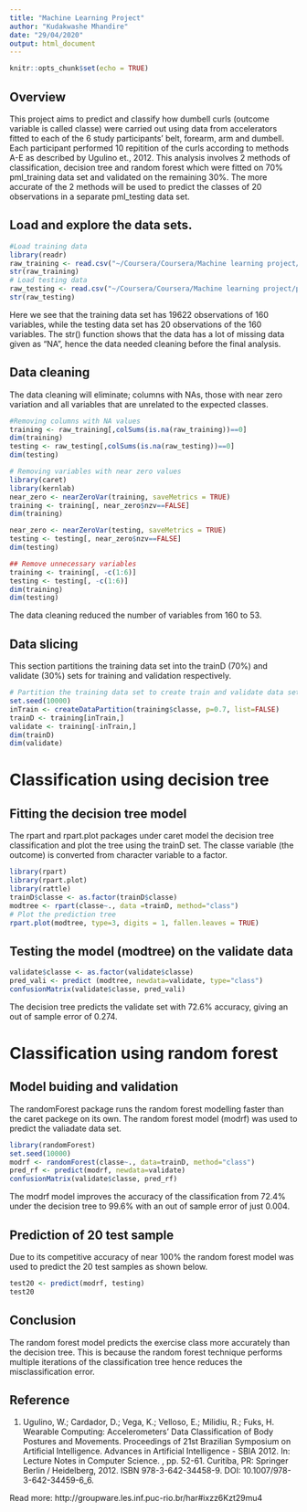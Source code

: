```yaml
---
title: "Machine Learning Project"
author: "Kudakwashe Mhandire"
date: "29/04/2020"
output: html_document
---
```


```r
knitr::opts_chunk$set(echo = TRUE)
```

## Overview
This project aims to predict and classify how dumbell curls (outcome variable is called classe) were carried out using data from accelerators fitted to each of the 6 study participants' belt, forearm, arm and dumbell. Each participant performed 10 repitition of the curls according to methods A-E as described by Ugulino et., 2012. This analysis involves 2 methods of classification, decision tree and random forest which were fitted on 70% pml_training data set and validated on the remaining 30%. The more accurate of the 2 methods will be used to predict the classes of 20 observations in a separate pml_testing data set.   

## Load and explore the data sets.
```r
#Load training data
library(readr)
raw_training <- read.csv("~/Coursera/Coursera/Machine learning project/pml-training.csv")
str(raw_training)
# Load testing data
raw_testing <- read.csv("~/Coursera/Coursera/Machine learning project/pml-testing.csv")
str(raw_testing)
```

Here we see that the training data set has 19622 observations of 160 variables, while the testing data set has 20 observations of the 160 variables. The str() function shows that the data has a lot of missing data given as "NA", hence the data needed cleaning before the final analysis.

## Data cleaning 
The data cleaning will eliminate; columns with NAs, those with near zero variation and all variables that are unrelated to the expected classes.  

```r
#Removing columns with NA values
training <- raw_training[,colSums(is.na(raw_training))==0]
dim(training)
testing <- raw_testing[,colSums(is.na(raw_testing))==0]
dim(testing)

# Removing variables with near zero values 
library(caret)
library(kernlab)
near_zero <- nearZeroVar(training, saveMetrics = TRUE)
training <- training[, near_zero$nzv==FALSE] 
dim(training)

near_zero <- nearZeroVar(testing, saveMetrics = TRUE)
testing <- testing[, near_zero$nzv==FALSE] 
dim(testing)

## Remove unnecessary variables
training <- training[, -c(1:6)]
testing <- testing[, -c(1:6)]
dim(training)
dim(testing)
```
The data cleaning reduced the number of variables from 160 to 53.

## Data slicing
This section partitions the training data set into the trainD (70%) and validate (30%) sets for training and validation respectively.
```r
# Partition the training data set to create train and validate data sets
set.seed(10000)
inTrain <- createDataPartition(training$classe, p=0.7, list=FALSE)
trainD <- training[inTrain,]
validate <- training[-inTrain,]
dim(trainD)
dim(validate)
```

# Classification using decision tree
## Fitting the decision tree model
The rpart and rpart.plot packages under caret model the decision tree classification and plot the tree using the trainD set. The classe variable (the outcome) is converted from character variable to a factor.
```r
library(rpart)
library(rpart.plot)
library(rattle)
trainD$classe <- as.factor(trainD$classe)
modtree <- rpart(classe~., data =trainD, method="class")
# Plot the prediction tree
rpart.plot(modtree, type=3, digits = 1, fallen.leaves = TRUE)
```


## Testing the model (modtree) on the validate data
```r
validate$classe <- as.factor(validate$classe)
pred_vali <- predict (modtree, newdata=validate, type="class")
confusionMatrix(validate$classe, pred_vali)
```
The decision tree predicts the validate set with 72.6% accuracy, giving an out of sample error of 0.274.

# Classification using random forest 
## Model buiding and validation
The randomForest package runs the random forest modelling faster than the caret packege on its own. The random forest model (modrf) was used to predict the valiadate data set.
```r
library(randomForest)
set.seed(10000)
modrf <- randomForest(classe~., data=trainD, method="class")
pred_rf <- predict(modrf, newdata=validate)
confusionMatrix(validate$classe, pred_rf)
```
The modrf model improves the accuracy of the classification from 72.4% under the decision tree to 99.6% with an out of sample error of just 0.004. 

## Prediction of 20 test sample
Due to its competitive accuracy of near 100% the random forest model was used to predict the 20 test samples as shown below.  

```r
test20 <- predict(modrf, testing)
test20
```

## Conclusion
The random forest model predicts the exercise class more accurately than the decision tree. This is because the random forest technique performs multiple iterations of the classification tree hence reduces the misclassification error. 

## Reference
1. Ugulino, W.; Cardador, D.; Vega, K.; Velloso, E.; Milidiu, R.; Fuks, H. Wearable Computing: Accelerometers' Data Classification of Body Postures and Movements. Proceedings of 21st Brazilian Symposium on Artificial Intelligence. Advances in Artificial Intelligence - SBIA 2012. In: Lecture Notes in Computer Science. , pp. 52-61. Curitiba, PR: Springer Berlin / Heidelberg, 2012. ISBN 978-3-642-34458-9. DOI: 10.1007/978-3-642-34459-6_6. 

Read more: http://groupware.les.inf.puc-rio.br/har#ixzz6Kzt29mu4